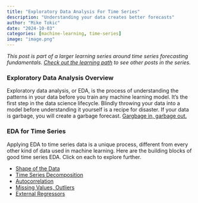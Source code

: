 ```yaml
---
title: "Exploratory Data Analysis For Time Series"
description: "Understanding your data creates better forecasts"
author: "Mike Tokic"
date: "2024-10-03"
categories: [machine-learning, time-series]
image: "image.png"
---
```


*This post is part of a larger learning series around time series forecasting fundamentals. [Check out the learning path](https://mftokic.github.io/posts/2024-09-25-ts-fundamentals/) to see other posts in the series.* 

### Exploratory Data Analysis Overview

Exploratory data analysis, or EDA, is the process of understanding the patterns in your data before you train any machine learning model. It's the first step in the data science lifecycle. Blindly throwing your data into a model before understanding it yourself is a recipe for disaster. If your data is garbage, you will create a garbage forecast. [Gargbage in, garbage out.](https://mftokic.github.io/posts/2024-04-08-time-series-garbage/) 

### EDA for Time Series

Applying EDA to time series data is a unique process, different from every other kind of data used in machine learning. Here are the building blocks of good time series EDA. Click on each to explore further. 

- [Shape of the Data](https://mftokic.github.io/posts/2024-10-15-ts-fundamentals-eda-data-shape/)
- [Time Series Decomposition](https://mftokic.github.io/posts/2024-11-06-ts-fundamentals-decomposition/)
- [Autocorrelation](https://mftokic.github.io/posts/2024-11-12-ts-fundamentals-autocorrelation/)
- [Missing Values, Outliers](https://mftokic.github.io/posts/2024-11-26-ts-fundamentals-missing-outliers/)
- [External Regressors](https://mftokic.github.io/posts/2025-01-24-ts-fundamentals-eda-xregs/)
